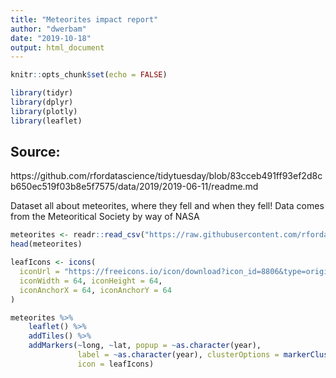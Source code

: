 ```yaml
---
title: "Meteorites impact report"
author: "dwerbam"
date: "2019-10-18"
output: html_document
---
```


```r
knitr::opts_chunk$set(echo = FALSE)
```

```r
library(tidyr)
library(dplyr)
library(plotly)
library(leaflet)
```

## Source:
https://github.com/rfordatascience/tidytuesday/blob/83cceb491ff93ef2d8cb650ec519f03b8e5f7575/data/2019/2019-06-11/readme.md

Dataset all about meteorites, where they fell and when they fell! Data comes from the Meteoritical Society by way of NASA

```r
meteorites <- readr::read_csv("https://raw.githubusercontent.com/rfordatascience/tidytuesday/master/data/2019/2019-06-11/meteorites.csv") %>% select(lat, long, year, mass)
head(meteorites)
```


```r

leafIcons <- icons(
  iconUrl = "https://freeicons.io/icon/download?icon_id=8806&type=original&size=64",
  iconWidth = 64, iconHeight = 64,
  iconAnchorX = 64, iconAnchorY = 64
)

meteorites %>%
    leaflet() %>% 
    addTiles() %>%
    addMarkers(~long, ~lat, popup = ~as.character(year), 
               label = ~as.character(year), clusterOptions = markerClusterOptions(), 
               icon = leafIcons)

```


